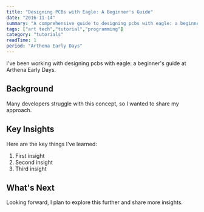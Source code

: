 ```yaml
---
title: "Designing PCBs with Eagle: A Beginner's Guide"
date: "2016-11-14"
summary: "A comprehensive guide to designing pcbs with eagle: a beginner's guide. Learn the fundamentals and best practices."
tags: ["art tech","tutorial","programming"]
category: "tutorials"
readTime: 1
period: "Arthena Early Days"
---
```


I've been working with designing pcbs with eagle: a beginner's guide at Arthena Early Days.

## Background

Many developers struggle with this concept, so I wanted to share my approach.

## Key Insights

Here are the key things I've learned:

1. First insight
2. Second insight
3. Third insight

## What's Next

Looking forward, I plan to explore this further and share more insights.

